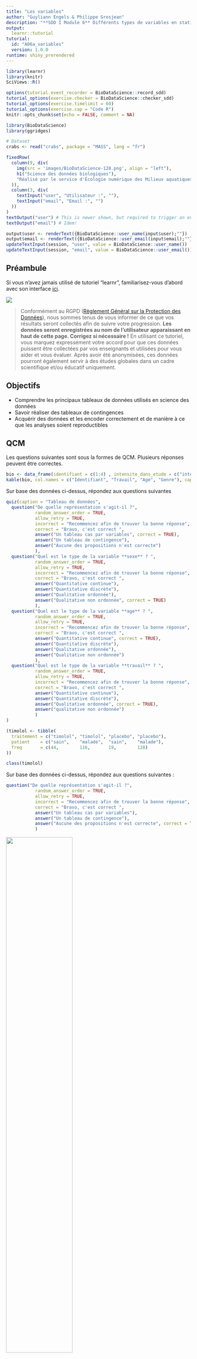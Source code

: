 ```yaml
---
title: "Les variables"
author: "Guyliann Engels & Philippe Grosjean"
description: "**SDD I Module 6** Différents types de variables en statistiques."
output:
  learnr::tutorial 
tutorial:
  id: "A06a_variables"
  version: 1.0.0
runtime: shiny_prerendered
---
```


```r
library(learnr)
library(knitr)
SciViews::R()

options(tutorial.event_recorder = BioDataScience::record_sdd)
tutorial_options(exercise.checker = BioDataScience::checker_sdd)
tutorial_options(exercise.timelimit = 60)
tutorial_options(exercise.cap = "Code R")
knitr::opts_chunk$set(echo = FALSE, comment = NA)

library(BioDataScience)
library(ggridges)

# Dataset
crabs <- read("crabs", package = "MASS", lang = "fr")
```

```r
fixedRow(
  column(9, div(
    img(src = 'images/BioDataScience-128.png', align = "left"),
    h1("Science des données biologiques"),
    "Réalisé par le service d'Écologie numérique des Milieux aquatiques, Université de Mons (Belgique)"
  )),
  column(3, div(
    textInput("user", "Utilisateur :", ""),
    textInput("email", "Email :", "")
  ))
)
textOutput("user") # This is newer shown, but required to trigger an event!
textOutput("email") # Idem!
```

```r
output$user <- renderText({BioDataScience::user_name(input$user);""})
output$email <- renderText({BioDataScience::user_email(input$email);""})
updateTextInput(session, "user", value = BioDataScience::user_name())
updateTextInput(session, "email", value = BioDataScience::user_email())
```


## Préambule

Si vous n'avez jamais utilisé de tutoriel "learnr", familiarisez-vous d'abord avec son interface [ici](http://biodatascience-course.sciviews.org/sdd-umons/learnr.html).

![](images/attention.jpg)

> Conformément au RGPD ([Règlement Général sur la Protection des Données](https://ec.europa.eu/info/law/law-topic/data-protection/reform/rules-business-and-organisations/principles-gdpr_fr)), nous sommes tenus de vous informer de ce que vos résultats seront collectés afin de suivre votre progression. **Les données seront enregistrées au nom de l'utilisateur apparaissant en haut de cette page. Corrigez si nécessaire !** En utilisant ce tutoriel, vous marquez expressément votre accord pour que ces données puissent être collectées par vos enseignants et utilisées pour vous aider et vous évaluer. Après avoir été anonymisées, ces données pourront également servir à des études globales dans un cadre scientifique et/ou éducatif uniquement.


## Objectifs

- Comprendre les principaux tableaux de données utilisés en science des données
- Savoir réaliser des tableaux de contingences
- Acquérir des données et les encoder correctement et de manière à ce que les analyses soient reproductibles

## QCM 

Les questions suivantes sont sous la formes de QCM. Plusieurs réponses peuvent être correctes. 


```r
bio <- data_frame(identifiant = c(1:4) , intensite_dans_etude = c("intensif", "faible", "moyen", "moyen"), age = c(18, 24, 20, 19), sexe = c("H", "H", "F", "H"))
kable(bio, col.names = c("Identifiant", "Travail", "Age", "Genre"), caption = "Quantité de travail fourni par des étudiants en fonction de leur age et genre. \\label{intensite_etude}")
```

Sur base des données ci-dessus, répondez aux questions suivantes 


```r
quiz(caption = "Tableau de données",
  question("De quelle représentation s'agit-il ?",
           random_answer_order = TRUE,
           allow_retry = TRUE,
           incorrect = "Recommencez afin de trouver la bonne réponse",
           correct = "Bravo, c'est correct ",
           answer("Un tableau cas par variables", correct = TRUE),
           answer("Un tableau de contingence"),
           answer("Aucune des propositions n'est correcte")
           ),
  question("Quel est le type de la variable **sexe** ? ",
           random_answer_order = TRUE,
           allow_retry = TRUE,
           incorrect = "Recommencez afin de trouver la bonne réponse",
           correct = "Bravo, c'est correct ",
           answer("Quantitative continue"),
           answer("Quantitative discrète"),
           answer("Qualitative ordonnée"),
           answer("Qualitative non ordonnée", correct = TRUE)
           ),
  question("Quel est le type de la variable **age** ? ",
           random_answer_order = TRUE,
           allow_retry = TRUE,
           incorrect = "Recommencez afin de trouver la bonne réponse",
           correct = "Bravo, c'est correct ",
           answer("Quantitative continue", correct = TRUE),
           answer("Quantitative discrète"),
           answer("Qualitative ordonnée"),
           answer("Qualitative non ordonnée")
           ),
  question("Quel est le type de la variable **travail** ? ",
           random_answer_order = TRUE,
           allow_retry = TRUE,
           incorrect = "Recommencez afin de trouver la bonne réponse",
           correct = "Bravo, c'est correct ",
           answer("Quantitative continue"),
           answer("Quantitative discrète"),
           answer("Qualitative ordonnée", correct = TRUE),
           answer("qualitative non ordonnée")
           )
)
```



```r
(timolol <- tibble(
  traitement = c("timolol", "timolol", "placebo", "placebo"),
  patient    = c("sain",    "malade",  "sain",    "malade"),
  freq       = c(44,        116,       19,        128)
))

class(timolol)
```
Sur base des données ci-dessus, répondez aux questions suivantes :

```r
question("De quelle représentation s'agit-il ?",
           random_answer_order = TRUE,
           allow_retry = TRUE,
           incorrect = "Recommencez afin de trouver la bonne réponse",
           correct = "Bravo, c'est correct ",
           answer("Un tableau cas par variables"),
           answer("Un tableau de contingence"),
           answer("Aucune des propositions n'est correcte", correct = TRUE)
           )
```

![](images/targets_2.png){height='60%' width='60%'}

Sur base de l'image ci-dessus, répondez aux question suivantes :

```r
quiz(
  question("Qualifiez l'image A :", 
           type = "multiple",
           random_answer_order = TRUE,
           allow_retry = TRUE,
           incorrect = "Recommencez afin de trouver la/les bonne(s) réponse(s)",
           correct = "Bravo, c'est correct ",
           answer("Précis", correct = TRUE),
           answer("Imprécis"),
           answer("Exact", correct = TRUE),
           answer("Inexact")
           ),
  question("Qualifiez l'image B :", 
           type = "multiple",
           random_answer_order = TRUE,
           allow_retry = TRUE,
           incorrect = "Recommencez afin de trouver la/les bonne(s) réponse(s)",
           correct = "Bravo, c'est correct ",
           answer("Précis"),
           answer("Imprécis", correct = TRUE),
           answer("Exact", correct = TRUE),
           answer("Inexact")
           ),
  question("Qualifiez l'image C :", 
           type = "multiple",
           random_answer_order = TRUE,
           allow_retry = TRUE,
           incorrect = "Recommencez afin de trouver la/les bonne(s) réponse(s)",
           correct = "Bravo, c'est correct ",
           answer("Précis",  correct = TRUE),
           answer("Imprécis"),
           answer("Exact"),
           answer("Inexact", correct = TRUE)
           ),
  question("Qualifiez l'image D :", 
           type = "multiple",
           random_answer_order = TRUE,
           allow_retry = TRUE,
           incorrect = "Recommencez afin de trouver la/les bonne(s) réponse(s)",
           correct = "Bravo, c'est correct ",
           answer("Précis"),
           answer("Imprécis",  correct = TRUE),
           answer("Exact"),
           answer("Inexact", correct = TRUE)
           )
  )
```


## Conclusion

Bravo! Vous venez de terminer votre séance d'exercices dans un tutoriel "learnr". 

Laissez nous vos impressions sur cet outil pédagogique ou expérimentez encore dans la zone ci-dessous. Rappelez-vous que pour placer un commentaire dans une zone de code R, vous devez utilisez un dièse (`#`) devant vos phrases.

```r
# Ajout de commentaires 
# ...
```

```r
# Not yet...
```

